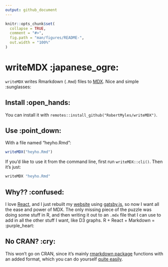 ```yaml
---
output: github_document
---
```


<!-- README.md is generated from README.Rmd. Please edit that file -->

```r
knitr::opts_chunk$set(
  collapse = TRUE,
  comment = "#>",
  fig.path = "man/figures/README-",
  out.width = "100%"
)
```
# writeMDX :japanese_ogre:

`writeMDX` writes Rmarkdown (`.Rmd`) files to [MDX](https://github.com/mdx-js/mdx). Nice and simple :sunglasses:

## Install :open_hands:

You can install it with `remotes::install_github("RobertMyles/writeMDX")`.

## Use :point_down:

With a file named "heyho.Rmd":

```r
writeMDX("heyho.Rmd")
```

If you'd like to use it from the command line, first run `writeMDX::cli()`. Then it's just:

```bash
writeMDX "heyho.Rmd"
```


## Why?? :confused:

I love [React](https://reactjs.org/), and I just rebuilt my [website](https://www.robertmylesmcdonnell.com/) using [gatsby.js](https://www.gatsbyjs.org/), so now I want all the ease and power of MDX. The only missing piece of the puzzle was doing some stuff in R, and then writing it out to an `.mdx` file that I can use to add in all the other stuff I want, like D3 graphs. R + React + Markdown = :purple_heart: 

## No CRAN? :cry:

This won't go on CRAN, since it's mainly [rmarkdown package](https://rmarkdown.rstudio.com/) functions with an added format, which you can do yourself [quite easily](https://bookdown.org/yihui/rmarkdown/format-custom.html).
